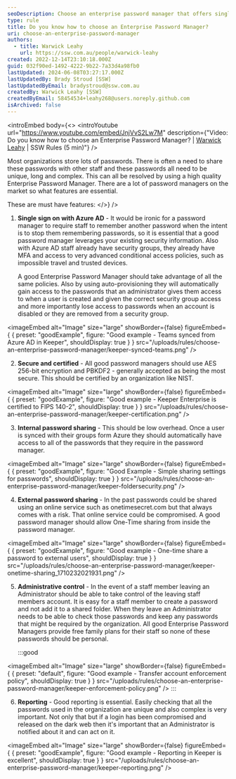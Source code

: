 ```yaml
---
seoDescription: Choose an enterprise password manager that offers single sign-on with Azure AD, secure and certified encryption, internal and external password sharing, administrative control, and robust reporting features to ensure seamless password management for your organization.
type: rule
title: Do you know how to choose an Enterprise Password Manager?
uri: choose-an-enterprise-password-manager
authors:
  - title: Warwick Leahy
    url: https://ssw.com.au/people/warwick-leahy
created: 2022-12-14T23:10:18.000Z
guid: 032f90ed-1492-4222-9b22-7a33d4a98fb0
lastUpdated: 2024-06-08T03:27:17.000Z
lastUpdatedBy: Brady Stroud [SSW]
lastUpdatedByEmail: bradystroud@ssw.com.au
createdBy: Warwick Leahy [SSW]
createdByEmail: 58454534+leahy268@users.noreply.github.com
isArchived: false
---
```


<introEmbed
  body={<>
<introYoutube url="https://www.youtube.com/embed/JnjVvS2Lw7M" description={"Video: Do you know how to choose an Enterprise Password Manager? | [Warwick Leahy](https://ssw.com.au/people/warwick-leahy/) | SSW Rules (5 min)"} />

Most organizations store lots of passwords. There is often a need to share these passwords with other staff and these passwords all need to be unique, long and complex. This can all be resolved by using a high quality Enterprise Password Manager. There are a lot of password managers on the market so what features are essential.

These are must have features:
  </>}
/>
1. **Single sign on with Azure AD** - It would be ironic for a password manager to require staff to remember another password when the intent is to stop them remembering passwords, so it is essential that a good password manager leverages your existing security information. Also with Azure AD staff already have security groups, they already have MFA and access to very advanced conditional access policies, such as impossible travel and trusted devices.

   A good Enterprise Password Manager should take advantage of all the same policies. Also by using auto-provisioning they will automatically gain access to the passwords that an administrator gives them access to when a user is created and given the correct security group access and more importantly lose access to passwords when an account is disabled or they are removed from a security group.

<imageEmbed
  alt="Image"
  size="large"
  showBorder={false}
  figureEmbed={ {
    preset: "goodExample",
    figure: "Good example - Teams synced from Azure AD in Keeper",
    shouldDisplay: true
  } }
  src="/uploads/rules/choose-an-enterprise-password-manager/keeper-synced-teams.png"
/>

2. **Secure and certified** - All good password managers should use AES 256-bit encryption and PBKDF2 - generally accepted as being the most secure. This should be certified by an organization like NIST.

<imageEmbed
  alt="Image"
  size="large"
  showBorder={false}
  figureEmbed={ {
    preset: "goodExample",
    figure: "Good example - Keeper Enterprise is certified to FIPS 140-2",
    shouldDisplay: true
  } }
  src="/uploads/rules/choose-an-enterprise-password-manager/keeper-certification.png"
/>

3. **Internal password sharing** - This should be low overhead. Once a user is synced with their groups form Azure they should automatically have access to all of the passwords that they require in the password manager.

<imageEmbed
  alt="Image"
  size="large"
  showBorder={false}
  figureEmbed={ {
    preset: "goodExample",
    figure: "Good Example - Simple sharing settings for passwords",
    shouldDisplay: true
  } }
  src="/uploads/rules/choose-an-enterprise-password-manager/keeper-foldersecurity.png"
/>

4. **External password sharing** - In the past passwords could be shared using an online service such as onetimesecret.com but that always comes with a risk. That online service could be compromised. A good password manager should allow One-Time sharing from inside the password manager.

<imageEmbed
  alt="Image"
  size="large"
  showBorder={false}
  figureEmbed={ {
    preset: "goodExample",
    figure: "Good example - One-time share a password to external users",
    shouldDisplay: true
  } }
  src="/uploads/rules/choose-an-enterprise-password-manager/keeper-onetime-sharing_1710232021931.png"
/>

5. **Administrative control** - In the event of a staff member leaving an Administrator should be able to take control of the leaving staff members account. It is easy for a staff member to create a password and not add it to a shared folder. When they leave an Administrator needs to be able to check those passwords and keep any passwords that might be required by the organization. All good Enterprise Password Managers provide free family plans for their staff so none of these passwords should be personal.

   :::good
   
<imageEmbed
  alt="Image"
  size="large"
  showBorder={false}
  figureEmbed={ {
    preset: "default",
    figure: "Good example - Transfer account enforcement policy",
    shouldDisplay: true
  } }
  src="/uploads/rules/choose-an-enterprise-password-manager/keeper-enforcement-policy.png"
/>
   :::

6. **Reporting** - Good reporting is essential. Easily checking that all the passwords used in the organization are unique and also complex is very important. Not only that but if a login has been compromised and released on the dark web then it's important that an Administrator is notified about it and can act on it.

<imageEmbed
  alt="Image"
  size="large"
  showBorder={false}
  figureEmbed={ {
    preset: "goodExample",
    figure: "Good example - Reporting in Keeper is excellent",
    shouldDisplay: true
  } }
  src="/uploads/rules/choose-an-enterprise-password-manager/keeper-reporting.png"
/>
